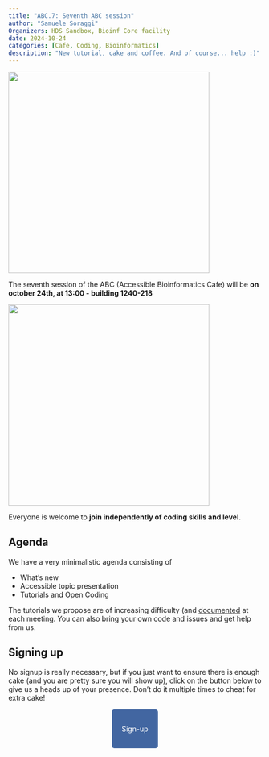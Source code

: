 ```yaml
---
title: "ABC.7: Seventh ABC session"
author: "Samuele Soraggi"
Organizers: HDS Sandbox, Bioinf Core facility
date: 2024-10-24
categories: [Cafe, Coding, Bioinformatics]
description: "New tutorial, cake and coffee. And of course... help :)"
---
```


![](../../img/news/number7.png){fig-align="center" width=400px}

The seventh session of the ABC (Accessible Bioinformatics Cafe) will be **on october 24th, at 13:00 - building 1240-218**

![](../../img/news/1240-218.png){fig-align="center" width=400px}

Everyone is welcome to **join independently of coding skills and level**. 

## Agenda
 
We have a very minimalistic agenda consisting of

- What's new
- Accessible topic presentation
- Tutorials and Open Coding

The tutorials we propose are of increasing difficulty (and [documented](../../Documentation.qmd) at each meeting. You can also bring your own code and issues and get help from us.
 
## Signing up

No signup is really necessary, but if you just want to ensure there is enough cake (and you are pretty sure you will show up), click on the button below to give us a heads up of your presence. Don't do it multiple times to cheat for extra cake!

&nbsp;

 <p align="center">
  <a href="https://lnkd.in/dRendtca" style="background-color: #4266A1; color: #FFFFFF; padding: 30px 20px; text-decoration: none; border-radius: 5px;">
    Sign-up
  </a>
</p>
